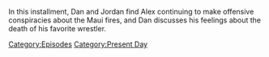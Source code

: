{{DEFAULTSORT:
    #_EPISODE_0843:August 24, 2023
}}{{Episode
    | title           = August 24, 2023
    | caption         = Listen to this episode on [https://knowledgefight.libsyn.com/843-august-24-2023 Libsyn] [https://open.spotify.com/episode/6RfnM5T1Xx1tzdFjB69n42 Spotify], Read the [[Transcript/843: August 24, 2023|Unofficial Transcript]]
    | episodeNumber   = 843
    | length          = 01:13:32
    | airDate         = August 28, 2023
    | coverageDate    = August 24, 2023
    | episodeType     = [[:Category:Present Day|Present Day]]
    | appearance      = [[Bill Gates]]
    | previousEpisode = [[842: Amanda Moore Returns]]
    | nextEpisode     = [[844: March 12-15, 2004]]
}}

{{Stub}}

In this installment, Dan and Jordan find Alex continuing to make offensive conspiracies about the Maui fires, and Dan discusses his feelings about the death of his favorite wrestler.

[[Category:Episodes]]
[[Category:Present Day]]
